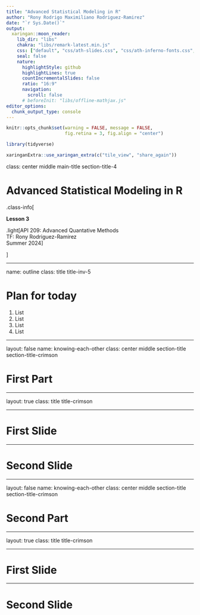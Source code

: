 ```yaml
---
title: "Advanced Statistical Modeling in R"
author: "Rony Rodrigo Maximiliano Rodriguez-Ramirez"
date: "`r Sys.Date()`"
output:
  xaringan::moon_reader:
    lib_dir: "libs"
    chakra: "libs/remark-latest.min.js"
    css: ["default", "css/ath-slides.css", "css/ath-inferno-fonts.css", "css/animate.css"]
    seal: false
    nature:
      highlightStyle: github
      highlightLines: true
      countIncrementalSlides: false
      ratio: "16:9"
      navigation:
        scroll: false
      # beforeInit: "libs/offline-mathjax.js"
editor_options: 
  chunk_output_type: console
---
```


```r
knitr::opts_chunk$set(warning = FALSE, message = FALSE, 
                      fig.retina = 3, fig.align = "center")
```

```r
library(tidyverse)
```

```r
xaringanExtra::use_xaringan_extra(c("tile_view", "share_again"))
```

class: center middle main-title section-title-4

# Advanced Statistical Modeling in R

.class-info[

**Lesson 3**

.light[API 209: Advanced Quantative Methods<br>
TF: Rony Rodriguez-Ramirez<br>
Summer 2024]

]

---

name: outline
class: title title-inv-5

# Plan for today

1. List
2. List
3. List
4. List

---

layout: false
name: knowing-each-other
class: center middle section-title section-title-crimson

# First Part

---

layout: true
class: title title-crimson

---

# First Slide


---

# Second Slide


---

layout: false
name: knowing-each-other
class: center middle section-title section-title-crimson

# Second Part

---

layout: true
class: title title-crimson

---

# First Slide


---

# Second Slide

